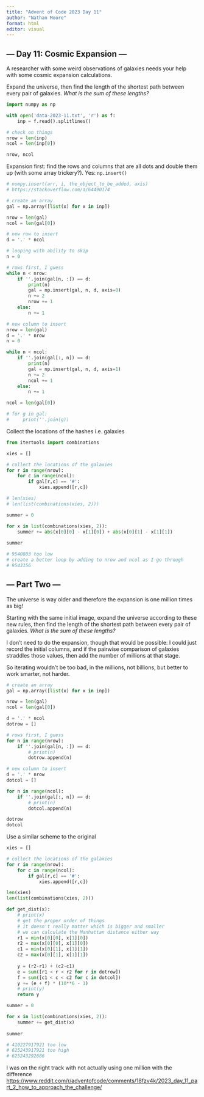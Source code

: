 ```yaml
---
title: "Advent of Code 2023 Day 11"
author: "Nathan Moore"
format: html
editor: visual
---
```


## --- Day 11: Cosmic Expansion ---

A researcher with some weird observations of galaxies needs your help with some cosmic expansion calculations.

Expand the universe, then find the length of the shortest path between every pair of galaxies. *What is the sum of these lengths?*

```python

import numpy as np

with open('data-2023-11.txt', 'r') as f:
    inp = f.read().splitlines()

# check on things
nrow = len(inp)
ncol = len(inp[0])

nrow, ncol
```

Expansion first: find the rows and columns that are all dots and double them up (with some array trickery?). Yes: `np.insert()`

```python

# numpy.insert(arr, i, the_object_to_be_added, axis)
# https://stackoverflow.com/a/64490174

# create an array
gal = np.array([list(x) for x in inp])

nrow = len(gal)
ncol = len(gal[0])

# new row to insert
d = '.' * ncol

# looping with ability to skip 
n = 0

# rows first, I guess
while n < nrow: 
    if ''.join(gal[n, :]) == d:
        print(n)
        gal = np.insert(gal, n, d, axis=0)
        n += 2
        nrow += 1
    else: 
        n += 1

# new column to insert
nrow = len(gal)
d = '.' * nrow
n = 0

while n < ncol:
    if ''.join(gal[:, n]) == d:
        print(n)
        gal = np.insert(gal, n, d, axis=1)
        n += 2
        ncol += 1
    else: 
        n += 1

ncol = len(gal[0])
```

```python
# for g in gal:
#     print(''.join(g))
```

Collect the locations of the hashes i.e. galaxies

```python
from itertools import combinations

xies = []

# collect the locations of the galaxies
for r in range(nrow):
    for c in range(ncol): 
        if gal[r,c] == '#':
            xies.append([r,c])

# len(xies)
# len(list(combinations(xies, 2)))

summer = 0

for x in list(combinations(xies, 2)):
    summer += abs(x[0][0] - x[1][0]) + abs(x[0][1] - x[1][1])
    
summer

# 9540803 too low
# create a better loop by adding to nrow and ncol as I go through
# 9543156
```

## --- Part Two ---

The universe is way older and therefore the expansion is one million times as big!

Starting with the same initial image, expand the universe according to these new rules, then find the length of the shortest path between every pair of galaxies. *What is the sum of these lengths?*

I don't need to do the expansion, though that would be possible: I could just record the initial columns, and if the pairwise comparison of galaxies straddles those values, then add the number of millions at that stage.

So iterating wouldn't be too bad, in the millions, not billions, but better to work smarter, not harder.

```python

# create an array
gal = np.array([list(x) for x in inp])

nrow = len(gal)
ncol = len(gal[0])

d = '.' * ncol
dotrow = []

# rows first, I guess
for n in range(nrow): 
    if ''.join(gal[n, :]) == d:
        # print(n)
        dotrow.append(n)

# new column to insert
d = '.' * nrow
dotcol = []

for n in range(ncol):
    if ''.join(gal[:, n]) == d:
        # print(n)
        dotcol.append(n)

dotrow
dotcol
```

Use a similar scheme to the original

```python

xies = []

# collect the locations of the galaxies
for r in range(nrow):
    for c in range(ncol): 
        if gal[r,c] == '#':
            xies.append([r,c])

len(xies)
len(list(combinations(xies, 2)))

def get_dist(x):
    # print(x)
    # get the proper order of things
    # it doesn't really matter which is bigger and smaller
    # we can calculate the Manhattan distance either way
    r1 = min(x[0][0], x[1][0])
    r2 = max(x[0][0], x[1][0])
    c1 = min(x[0][1], x[1][1])
    c2 = max(x[0][1], x[1][1])
    
    y = (r2-r1) + (c2-c1)
    e = sum([r1 < r < r2 for r in dotrow])
    f = sum([c1 < c < c2 for c in dotcol])
    y += (e + f) * (10**6 - 1) 
    # print(y)
    return y

summer = 0

for x in list(combinations(xies, 2)):
    summer += get_dist(x)
    
summer 

# 410227917921 too low
# 625243917921 too high
# 625243292686

```

I was on the right track with not actually using one million with the difference <https://www.reddit.com/r/adventofcode/comments/18fzv4k/2023_day_11_part_2_how_to_approach_the_challenge/>
